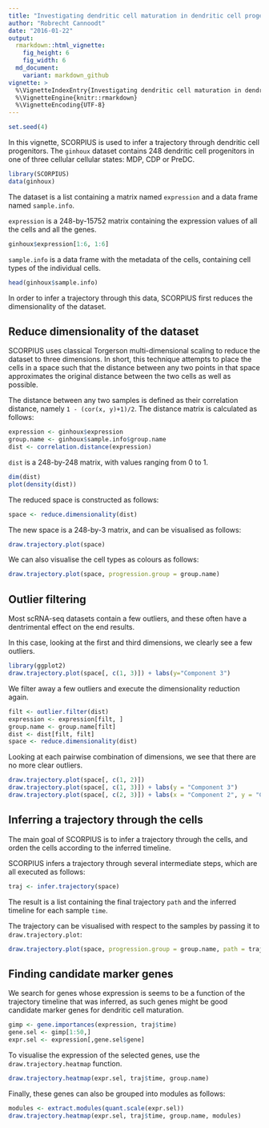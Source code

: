 ```yaml
---
title: "Investigating dendritic cell maturation in dendritic cell progenitors"
author: "Robrecht Cannoodt"
date: "2016-01-22"
output: 
  rmarkdown::html_vignette: 
    fig_height: 6
    fig_width: 6
  md_document:
    variant: markdown_github
vignette: >
  %\VignetteIndexEntry{Investigating dendritic cell maturation in dendritic cell progenitors}
  %\VignetteEngine{knitr::rmarkdown}
  %\VignetteEncoding{UTF-8}
---
```


<!-- github markdown built using 
rmarkdown::render("vignettes/ginhoux.Rmd", output_format = "md_document") 
-->

```r
set.seed(4)
```

In this vignette, SCORPIUS is used to infer a trajectory through dendritic cell progenitors.
The `ginhoux` dataset contains 248 dendritic cell progenitors in one of three cellular cellular states: MDP, CDP or PreDC.

```r
library(SCORPIUS)
data(ginhoux)
```

The dataset is a list containing a matrix named `expression` and a data frame named `sample.info`.

`expression` is a 248-by-15752 matrix containing the expression values of all the cells and all the genes.
```r
ginhoux$expression[1:6, 1:6]
```

`sample.info` is a data frame with the metadata of the cells, containing cell types of the individual cells.
```r
head(ginhoux$sample.info)
```

In order to infer a trajectory through this data, SCORPIUS first reduces the dimensionality of the dataset.


## Reduce dimensionality of the dataset
SCORPIUS uses classical Torgerson multi-dimensional scaling to reduce the dataset to three dimensions.
In short, this technique attempts to place the cells in a space such that the distance between any
two points in that space approximates the original distance between the two cells as well as possible.

The distance between any two samples is defined as their correlation distance, namely `1 - (cor(x, y)+1)/2`. 
The distance matrix is calculated as follows:
```r
expression <- ginhoux$expression
group.name <- ginhoux$sample.info$group.name
dist <- correlation.distance(expression)
```


`dist` is a 248-by-248 matrix, with values ranging from 0 to 1.
```r
dim(dist)
plot(density(dist))
```


The reduced space is constructed as follows:
```r
space <- reduce.dimensionality(dist)
```


The new space is a 248-by-3 matrix, and can be visualised as follows:
```r
draw.trajectory.plot(space)
```


We can also visualise the cell types as colours as follows:
```r
draw.trajectory.plot(space, progression.group = group.name)
```


## Outlier filtering

Most scRNA-seq datasets contain a few outliers, and these often have a dentrimental effect on the end results.

In this case, looking at the first and third dimensions, we clearly see a few outliers.
```r
library(ggplot2)
draw.trajectory.plot(space[, c(1, 3)]) + labs(y="Component 3")
```


We filter away a few outliers and execute the dimensionality reduction again.
```r
filt <- outlier.filter(dist)
expression <- expression[filt, ]
group.name <- group.name[filt]
dist <- dist[filt, filt]
space <- reduce.dimensionality(dist)
```


Looking at each pairwise combination of dimensions, we see that there are no more clear outliers.
```r
draw.trajectory.plot(space[, c(1, 2)])
draw.trajectory.plot(space[, c(1, 3)]) + labs(y = "Component 3")
draw.trajectory.plot(space[, c(2, 3)]) + labs(x = "Component 2", y = "Component 3")
```


## Inferring a trajectory through the cells
The main goal of SCORPIUS is to infer a trajectory through the cells, and orden the cells according to the inferred timeline.

SCORPIUS infers a trajectory through several intermediate steps, which are all executed as follows:
```r
traj <- infer.trajectory(space)
```


The result is a list containing the final trajectory `path` and the inferred timeline for each sample `time`.

The trajectory can be visualised with respect to the samples by passing it to `draw.trajectory.plot`:
```r
draw.trajectory.plot(space, progression.group = group.name, path = traj$path)
```


## Finding candidate marker genes
We search for genes whose expression is seems to be a function of the trajectory timeline that was inferred, 
as such genes might be good candidate marker genes for dendritic cell maturation.

```r
gimp <- gene.importances(expression, traj$time)
gene.sel <- gimp[1:50,]
expr.sel <- expression[,gene.sel$gene]
```


To visualise the expression of the selected genes, use the `draw.trajectory.heatmap` function.
```r
draw.trajectory.heatmap(expr.sel, traj$time, group.name)
```


Finally, these genes can also be grouped into modules as follows: 
```r
modules <- extract.modules(quant.scale(expr.sel))
draw.trajectory.heatmap(expr.sel, traj$time, group.name, modules)
```
